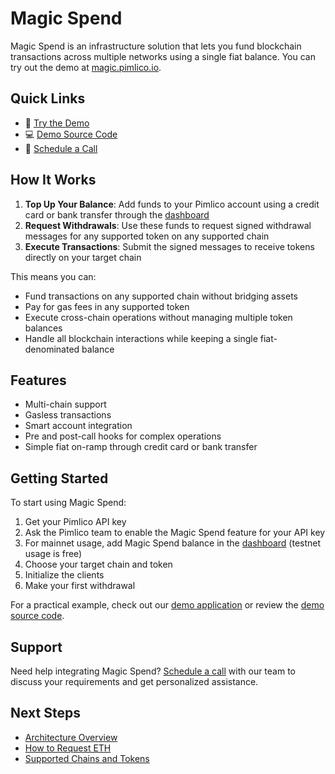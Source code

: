 # Magic Spend

Magic Spend is an infrastructure solution that lets you fund blockchain transactions across multiple networks using a single fiat balance. You can try out the demo at [magic.pimlico.io](https://magic.pimlico.io/).

## Quick Links

- 🚀 [Try the Demo](https://magic.pimlico.io/)
- 💻 [Demo Source Code](https://github.com/pimlicolabs/magic-spend-ui)
- 📅 [Schedule a Call](https://cal.com/sergey-potekhin)

## How It Works

1. **Top Up Your Balance**: Add funds to your Pimlico account using a credit card or bank transfer through the [dashboard](https://dashboard.pimlico.io/billing/payment-methods)
2. **Request Withdrawals**: Use these funds to request signed withdrawal messages for any supported token on any supported chain
3. **Execute Transactions**: Submit the signed messages to receive tokens directly on your target chain

This means you can:
- Fund transactions on any supported chain without bridging assets
- Pay for gas fees in any supported token
- Execute cross-chain operations without managing multiple token balances
- Handle all blockchain interactions while keeping a single fiat-denominated balance

## Features

- Multi-chain support
- Gasless transactions
- Smart account integration
- Pre and post-call hooks for complex operations
- Simple fiat on-ramp through credit card or bank transfer

## Getting Started

To start using Magic Spend:

1. Get your Pimlico API key
2. Ask the Pimlico team to enable the Magic Spend feature for your API key
3. For mainnet usage, add Magic Spend balance in the [dashboard](https://dashboard.pimlico.io/billing/payment-methods) (testnet usage is free)
4. Choose your target chain and token
5. Initialize the clients
6. Make your first withdrawal

For a practical example, check out our [demo application](https://magic.pimlico.io/) or review the [demo source code](https://github.com/pimlicolabs/magic-spend-ui/blob/main/src/app/transfer/page.tsx).

## Support

Need help integrating Magic Spend? [Schedule a call](https://cal.com/sergey-potekhin) with our team to discuss your requirements and get personalized assistance.

## Next Steps

- [Architecture Overview](./magic-spend/architecture)
- [How to Request ETH](./magic-spend/how-to/request-eth)
- [Supported Chains and Tokens](./magic-spend/supported-chains-and-tokens)
